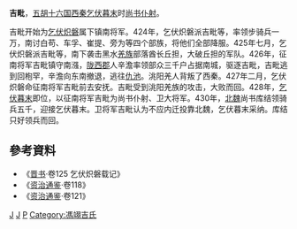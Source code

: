 '''吉毗'''，[[五胡十六国|五胡十六国]][[西秦|西秦]][[乞伏暮末|乞伏暮末]]时[[尚书仆射|尚书仆射]]。

吉毗开始为[[乞伏炽磐|乞伏炽磐]]属下镇南将军。424年，乞伏炽磐派吉毗等，率领步骑兵一万，南讨白苟、车孚、崔提、旁为等四个部族，将他们全部降服。425年七月，乞伏炽磐派吉毗等，南下袭击黑水[[羌族|羌族]]部落酋长丘担，大破丘担的军队。426年，征南将军吉毗镇守南漒，[[陇西郡|陇西郡]]人辛澹率领部众三千户占据南城，驱逐吉毗，吉毗逃到回枹罕，辛澹向东南撤退，逃往[[仇池|仇池]]。洮阳羌人背叛了西秦。427年二月，乞伏炽磐命征南将军吉毗前去安抚。吉毗受到洮阳羌族的攻击，大败而回。428年，[[乞伏暮末|乞伏暮末]]即位，以征南将军吉毗为尚书仆射、卫大将军。430年，[[北魏|北魏]]尚书库结领骑兵五千，迎接乞伏暮末。卫将军吉毗认为不应内迁投靠北魏，乞伏暮末采纳。库结只好领兵而回。
== 參考資料 ==
* 《[[晋书|晋书]]·卷125 乞伏炽磐载记》
* 《[[资治通鉴|资治通鉴]]·卷118》
* 《[[资治通鉴|资治通鉴]]·卷121》
[[Category:西秦|J]]
[[Category:五胡十六国武官|J]]
[[Category:吉姓|P]]
[[Category:馮翊吉氏|Category:馮翊吉氏]]